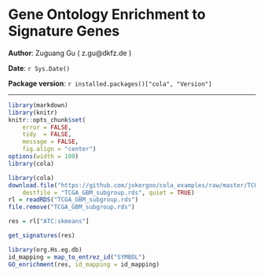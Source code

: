<!--
%\VignetteEngine{knitr}
%\VignetteIndexEntry{3. Gene Ontology Enrichment to Signature Genes}
-->

Gene Ontology Enrichment to Signature Genes
=============================================================

**Author**: Zuguang Gu ( z.gu@dkfz.de )

**Date**: `r Sys.Date()`

**Package version**: `r installed.packages()["cola", "Version"]`

-------------------------------------------------------------

```r
library(markdown)
library(knitr)
knitr::opts_chunk$set(
    error = FALSE,
    tidy  = FALSE,
    message = FALSE,
    fig.align = "center")
options(width = 100)
library(cola)
```


```r
library(cola)
download.file("https://github.com/jokergoo/cola_examples/raw/master/TCGA_GBM/TCGA_GBM_subgroup.rds", 
    destfile = "TCGA_GBM_subgroup.rds", quiet = TRUE)
rl = readRDS("TCGA_GBM_subgroup.rds")
file.remove("TCGA_GBM_subgroup.rds")

res = rl["ATC:skmeans"]
```

```r
get_signatures(res)
```

```r
library(org.Hs.eg.db)
id_mapping = map_to_entrez_id("SYMBOL")
GO_enrichment(res, id_mapping = id_mapping)
```
